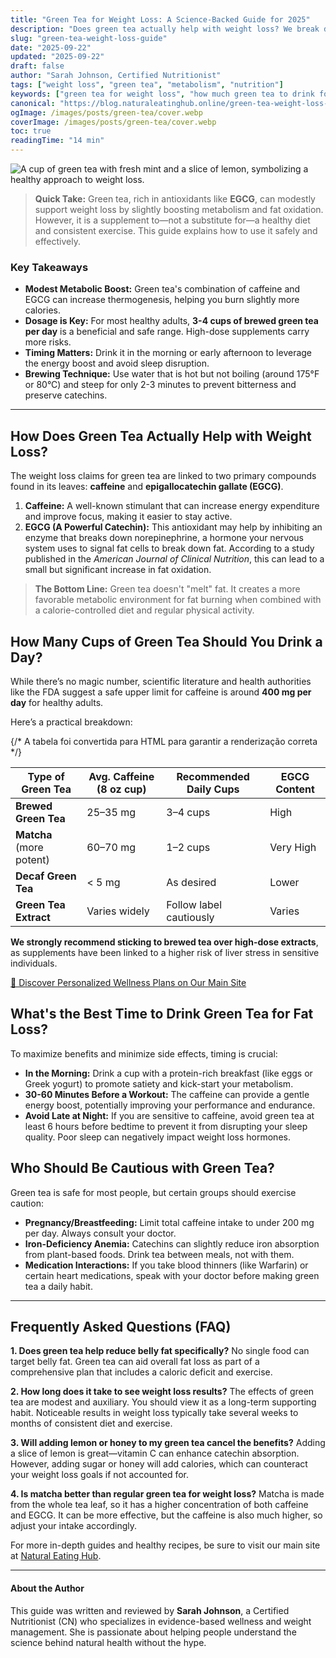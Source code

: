 ```yaml
---
title: "Green Tea for Weight Loss: A Science-Backed Guide for 2025"
description: "Does green tea actually help with weight loss? We break down the science behind EGCG, recommended daily dosages for fat burning, and safe practices for a US audience."
slug: "green-tea-weight-loss-guide"
date: "2025-09-22"
updated: "2025-09-22"
draft: false
author: "Sarah Johnson, Certified Nutritionist"
tags: ["weight loss", "green tea", "metabolism", "nutrition"]
keywords: ["green tea for weight loss", "how much green tea to drink for weight loss", "EGCG for fat burning", "best green tea for belly fat", "matcha and metabolism", "safe slimming teas"]
canonical: "https://blog.naturaleatinghub.online/green-tea-weight-loss-guide"
ogImage: /images/posts/green-tea/cover.webp
coverImage: /images/posts/green-tea/cover.webp
toc: true
readingTime: "14 min"
---
```


<img src="/images/posts/green-tea/cover.webp" alt="A cup of green tea with fresh mint and a slice of lemon, symbolizing a healthy approach to weight loss." className="rounded-xl shadow-md mb-6" />

> **Quick Take:** Green tea, rich in antioxidants like **EGCG**, can modestly support weight loss by slightly boosting metabolism and fat oxidation. However, it is a supplement to—not a substitute for—a healthy diet and consistent exercise. This guide explains how to use it safely and effectively.

### Key Takeaways

- **Modest Metabolic Boost:** Green tea's combination of caffeine and EGCG can increase thermogenesis, helping you burn slightly more calories.
- **Dosage is Key:** For most healthy adults, **3-4 cups of brewed green tea per day** is a beneficial and safe range. High-dose supplements carry more risks.
- **Timing Matters:** Drink it in the morning or early afternoon to leverage the energy boost and avoid sleep disruption.
- **Brewing Technique:** Use water that is hot but not boiling (around 175°F or 80°C) and steep for only 2-3 minutes to prevent bitterness and preserve catechins.

---

## How Does Green Tea Actually Help with Weight Loss?

The weight loss claims for green tea are linked to two primary compounds found in its leaves: **caffeine** and **epigallocatechin gallate (EGCG)**.

1.  **Caffeine:** A well-known stimulant that can increase energy expenditure and improve focus, making it easier to stay active.
2.  **EGCG (A Powerful Catechin):** This antioxidant may help by inhibiting an enzyme that breaks down norepinephrine, a hormone your nervous system uses to signal fat cells to break down fat. According to a study published in the *American Journal of Clinical Nutrition*, this can lead to a small but significant increase in fat oxidation.

> **The Bottom Line:** Green tea doesn't "melt" fat. It creates a more favorable metabolic environment for fat burning when combined with a calorie-controlled diet and regular physical activity.

## How Many Cups of Green Tea Should You Drink a Day?

While there’s no magic number, scientific literature and health authorities like the FDA suggest a safe upper limit for caffeine is around **400 mg per day** for healthy adults.

Here’s a practical breakdown:

{/* A tabela foi convertida para HTML para garantir a renderização correta */}
<table>
  <thead>
    <tr>
      <th>Type of Green Tea</th>
      <th>Avg. Caffeine (8 oz cup)</th>
      <th>Recommended Daily Cups</th>
      <th>EGCG Content</th>
    </tr>
  </thead>
  <tbody>
    <tr>
      <td><strong>Brewed Green Tea</strong></td>
      <td>25–35 mg</td>
      <td>3–4 cups</td>
      <td>High</td>
    </tr>
    <tr>
      <td><strong>Matcha</strong> (more potent)</td>
      <td>60–70 mg</td>
      <td>1–2 cups</td>
      <td>Very High</td>
    </tr>
    <tr>
      <td><strong>Decaf Green Tea</strong></td>
      <td>&lt; 5 mg</td>
      <td>As desired</td>
      <td>Lower</td>
    </tr>
    <tr>
      <td><strong>Green Tea Extract</strong></td>
      <td>Varies widely</td>
      <td>Follow label cautiously</td>
      <td>Varies</td>
    </tr>
  </tbody>
</table>

**We strongly recommend sticking to brewed tea over high-dose extracts**, as supplements have been linked to a higher risk of liver stress in sensitive individuals.

<div style={{ textAlign: 'center', margin: '40px 0' }}>
  <a href="https://naturaleatinghub.online/" target="_blank" rel="noopener noreferrer" 
     style={{
       display: 'inline-block',
       padding: '12px 28px',
       backgroundColor: '#4CAF50',
       color: '#fff',
       borderRadius: '8px',
       fontWeight: 'bold',
       textDecoration: 'none',
       boxShadow: '0 2px 6px rgba(0,0,0,0.2)'
     }}>
    🌿 Discover Personalized Wellness Plans on Our Main Site
  </a>
</div>

## What's the Best Time to Drink Green Tea for Fat Loss?

To maximize benefits and minimize side effects, timing is crucial:

- **In the Morning:** Drink a cup with a protein-rich breakfast (like eggs or Greek yogurt) to promote satiety and kick-start your metabolism.
- **30-60 Minutes Before a Workout:** The caffeine can provide a gentle energy boost, potentially improving your performance and endurance.
- **Avoid Late at Night:** If you are sensitive to caffeine, avoid green tea at least 6 hours before bedtime to prevent it from disrupting your sleep quality. Poor sleep can negatively impact weight loss hormones.

## Who Should Be Cautious with Green Tea?

Green tea is safe for most people, but certain groups should exercise caution:

- **Pregnancy/Breastfeeding:** Limit total caffeine intake to under 200 mg per day. Always consult your doctor.
- **Iron-Deficiency Anemia:** Catechins can slightly reduce iron absorption from plant-based foods. Drink tea between meals, not with them.
- **Medication Interactions:** If you take blood thinners (like Warfarin) or certain heart medications, speak with your doctor before making green tea a daily habit.

---

## Frequently Asked Questions (FAQ)

**1. Does green tea help reduce belly fat specifically?**
No single food can target belly fat. Green tea can aid overall fat loss as part of a comprehensive plan that includes a caloric deficit and exercise.

**2. How long does it take to see weight loss results?**
The effects of green tea are modest and auxiliary. You should view it as a long-term supporting habit. Noticeable results in weight loss typically take several weeks to months of consistent diet and exercise.

**3. Will adding lemon or honey to my green tea cancel the benefits?**
Adding a slice of lemon is great—vitamin C can enhance catechin absorption. However, adding sugar or honey will add calories, which can counteract your weight loss goals if not accounted for.

**4. Is matcha better than regular green tea for weight loss?**
Matcha is made from the whole tea leaf, so it has a higher concentration of both caffeine and EGCG. It can be more effective, but the caffeine is also much higher, so adjust your intake accordingly.

For more in-depth guides and healthy recipes, be sure to visit our main site at [Natural Eating Hub](https://naturaleatinghub.online/).

---

<div style={{borderLeft: '4px solid #4CAF50', padding: '1rem 1.5rem', backgroundColor: '#F9FAFB', borderRadius: '8px', margin: '2rem 0'}}>
  <h4 style={{marginTop: 0}}>About the Author</h4>
  <p>This guide was written and reviewed by <strong>Sarah Johnson</strong>, a Certified Nutritionist (CN) who specializes in evidence-based wellness and weight management. She is passionate about helping people understand the science behind natural health without the hype.</p>
</div>